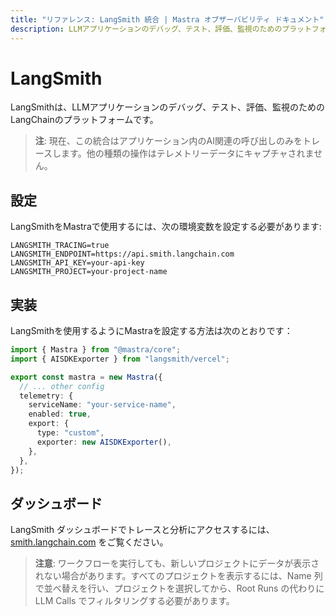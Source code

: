 ---
title: "リファレンス: LangSmith 統合 | Mastra オブザーバビリティ ドキュメント"
description: LLMアプリケーションのデバッグ、テスト、評価、監視のためのプラットフォームであるMastraとLangSmithを統合するためのドキュメント。
---

# LangSmith

LangSmithは、LLMアプリケーションのデバッグ、テスト、評価、監視のためのLangChainのプラットフォームです。

> **注**: 現在、この統合はアプリケーション内のAI関連の呼び出しのみをトレースします。他の種類の操作はテレメトリーデータにキャプチャされません。

## 設定

LangSmithをMastraで使用するには、次の環境変数を設定する必要があります:

```env
LANGSMITH_TRACING=true
LANGSMITH_ENDPOINT=https://api.smith.langchain.com
LANGSMITH_API_KEY=your-api-key
LANGSMITH_PROJECT=your-project-name
```

## 実装

LangSmithを使用するようにMastraを設定する方法は次のとおりです：

```typescript
import { Mastra } from "@mastra/core";
import { AISDKExporter } from "langsmith/vercel";

export const mastra = new Mastra({
  // ... other config
  telemetry: {
    serviceName: "your-service-name",
    enabled: true,
    export: {
      type: "custom",
      exporter: new AISDKExporter(),
    },
  },
});
```

## ダッシュボード

LangSmith ダッシュボードでトレースと分析にアクセスするには、[smith.langchain.com](https://smith.langchain.com) をご覧ください。

> **注意**: ワークフローを実行しても、新しいプロジェクトにデータが表示されない場合があります。すべてのプロジェクトを表示するには、Name 列で並べ替えを行い、プロジェクトを選択してから、Root Runs の代わりに LLM Calls でフィルタリングする必要があります。
